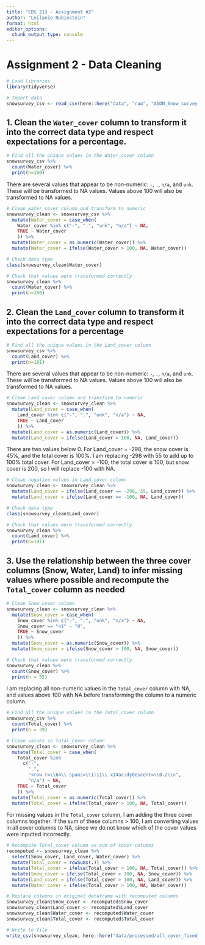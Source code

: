 ```yaml
---
title: "EDS 213 - Assignment #2"
author: "Leilanie Rubinstein"
format: html
editor_options: 
  chunk_output_type: console
---
```


# Assignment 2 - Data Cleaning

```r
# Load libraries
library(tidyverse)
```

```r
# Import data
snowsurvey_csv <- read_csv(here::here("data", "raw", "ASDN_Snow_survey.csv"))
```

## 1. Clean the `Water_cover` column to transform it into the correct data type and respect expectations for a percentage.

```r
# Find all the unique values in the Water_cover column
snowsurvey_csv %>%
  count(Water_cover) %>%
  print(n=100)
```

There are several values that appear to be non-numeric: `-`, `.`, `n/a`, and `unk`. These will be transformed to NA values. Values above 100 will also be transformed to NA values.

```r
# Clean water_cover column and transform to numeric
snowsurvey_clean <- snowsurvey_csv %>%
  mutate(Water_cover = case_when(
    Water_cover %in% c("-", ".", "unk", "n/a") ~ NA,
    TRUE ~ Water_cover
    )) %>%
  mutate(Water_cover = as.numeric(Water_cover)) %>%
  mutate(Water_cover = ifelse(Water_cover > 100, NA, Water_cover))
```

```r
# Check data type
class(snowsurvey_clean$Water_cover)

# Check that values were transformed correctly
snowsurvey_clean %>%
  count(Water_cover) %>%
  print(n=100)
```

## 2. Clean the `Land_cover` column to transform it into the correct data type and respect expectations for a percentage

```r
# Find all the unique values in the Land_cover column
snowsurvey_csv %>%
  count(Land_cover) %>%
  print(n=101)
```

There are several values that appear to be non-numeric: `-`, `.`, `n/a`, and `unk`. These will be transformed to NA values. Values above 100 will also be transformed to NA values.

```r
# Clean Land_cover column and transform to numeric
snowsurvey_clean <- snowsurvey_clean %>%
  mutate(Land_cover = case_when(
    Land_cover %in% c("-", ".", "unk", "n/a") ~ NA,
    TRUE ~ Land_cover
    )) %>%
  mutate(Land_cover = as.numeric(Land_cover)) %>%
  mutate(Land_cover = ifelse(Land_cover > 100, NA, Land_cover))
```

There are two values below 0. For Land_cover = -298, the snow cover is 45%, and the total cover is 100%. I am replacing -298 with 55 to add up to 100% total cover. For Land_cover = -100, the total cover is 100, but snow cover is 200, so I will replace -100 with NA. 

```r
# Clean negative values in Land_cover column
snowsurvey_clean <- snowsurvey_clean %>%
  mutate(Land_cover = ifelse(Land_cover == -298, 55, Land_cover)) %>%
  mutate(Land_cover = ifelse(Land_cover == -100, NA, Land_cover)) 
```

```r
# Check data type
class(snowsurvey_clean$Land_cover)

# Check that values were transformed correctly
snowsurvey_clean %>%
  count(Land_cover) %>%
  print(n=101)
```

## 3. Use the relationship between the three cover columns (Snow, Water, Land) to infer missing values where possible and recompute the `Total_cover` column as needed

```r
# Clean Snow_cover column
snowsurvey_clean <- snowsurvey_clean %>%
  mutate(Snow_cover = case_when(
    Snow_cover %in% c("-", ".", "unk", "n/a") ~ NA,
    Snow_cover == "<1" ~ "0",
    TRUE ~ Snow_cover
    )) %>%
  mutate(Snow_cover = as.numeric(Snow_cover)) %>%
  mutate(Snow_cover = ifelse(Snow_cover > 100, NA, Snow_cover))
```

```r
# Check that values were transformed correctly
snowsurvey_clean %>%
  count(Snow_cover) %>%
  print(n = 55)
```

I am replacing all non-numeric values in the `Total_cover` column with NA, and values above 100 with NA before transforming the column to a numeric column. 

```r
# Find all the unique values in the Total_cover column
snowsurvey_csv %>%
  count(Total_cover) %>%
  print(n = 39)
```

```r
# Clean values in Total_cover column
snowsurvey_clean <- snowsurvey_clean %>%
  mutate(Total_cover = case_when(
    Total_cover %in% 
      c("-", 
        ".", 
        "<row r=\\64\\ spans=\\1:11\\ x14ac:dyDescent=\\0.2\\>", 
        "n/a") ~ NA,
    TRUE ~ Total_cover
    )) %>%
  mutate(Total_cover = as.numeric(Total_cover)) %>%
  mutate(Total_cover = ifelse(Total_cover > 100, NA, Total_cover))
```

For missing values in the `Total_cover` column, I am adding the three cover columns together. If the sum of these columns > 100, I am converting values in all cover columns to NA, since we do not know which of the cover values were inputted incorrectly.

```r
# Recompute Total_cover column as sum of cover columns
recomputed <- snowsurvey_clean %>% 
  select(Snow_cover, Land_cover, Water_cover) %>%
  mutate(Total_cover = rowSums(.)) %>%
  mutate(Total_cover = ifelse(Total_cover > 100, NA, Total_cover)) %>%
  mutate(Snow_cover = ifelse(Total_cover > 100, NA, Snow_cover)) %>%
  mutate(Land_cover = ifelse(Total_cover > 100, NA, Land_cover)) %>%
  mutate(Water_cover = ifelse(Total_cover > 100, NA, Water_cover))

# Replace columns in original dataframe with recomputed columns
snowsurvey_clean$Snow_cover <- recomputed$Snow_cover
snowsurvey_clean$Land_cover <- recomputed$Land_cover
snowsurvey_clean$Water_cover <- recomputed$Water_cover
snowsurvey_clean$Total_cover <- recomputed$Total_cover
```

```r
# Write to file
write_csv(snowsurvey_clean, here::here("data/processed/all_cover_fixed_LEILANIE_RUBINSTEIN.csv"))
```
